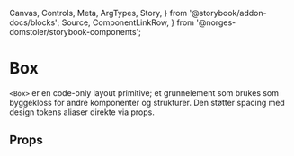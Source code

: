   Canvas,
  Controls,
  Meta,
  ArgTypes,
  Story,
} from '@storybook/addon-docs/blocks';
  Source,
  ComponentLinkRow,
} from '@norges-domstoler/storybook-components';

<Meta of={BoxStories} />

# Box

<ComponentLinkRow
  docsHref="https://design.domstol.no/987b33f71/p/377d6d-box  "
  githubHref="https://github.com/domstolene/designsystem/tree/main/packages/components/src/components/layout/Box"
  storybookHref="https://domstolene.github.io/designsystem/?path=/story/dds-components-layout-primitives-box--default"
/>

`<Box>` er en code-only layout primitive; et grunnelement som brukes som byggekloss for andre komponenter og strukturer. Den støtter spacing med design tokens aliaser direkte via props.

## Props

<Canvas of={BoxStories.Preview} />
<Controls of={BoxStories.Preview} />
